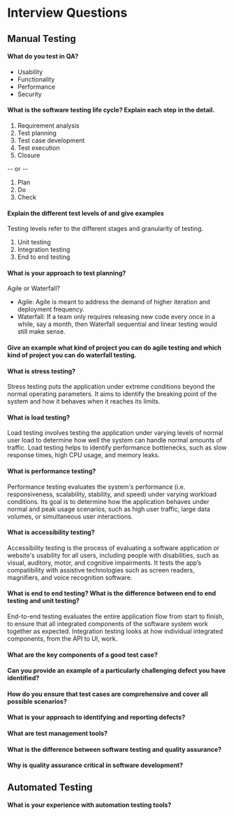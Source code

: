 # Interview Questions

## Manual Testing

#### What do you test in QA?

- Usability
- Functionality
- Performance
- Security

#### What is the software testing life cycle? Explain each step in the detail.

1. Requirement analysis
2. Test planning
3. Test case development
4. Test execution
5. Closure

-- or --

1. Plan
2. Do
3. Check

#### Explain the different test levels of and give examples

Testing levels refer to the different stages and granularity of testing.

1. Unit testing
2. Integration testing
3. End to end testing

#### What is your approach to test planning?

Agile or Waterfall?

- Agile: Agile is meant to address the demand of higher iteration and deployment frequency.
- Waterfall: If a team only requires releasing new code every once in a while, say a month, then Waterfall sequential and linear testing would still make sense.

#### Give an example what kind of project you can do agile testing and which kind of project you can do waterfall testing.

#### What is stress testing?

Stress testing puts the application under extreme conditions beyond the normal operating parameters. It aims to identify the breaking point of the system and how it behaves when it reaches its limits.

#### What is load testing?

Load testing involves testing the application under varying levels of normal user load to determine how well the system can handle normal amounts of traffic. Load testing helps to identify performance bottlenecks, such as slow response times, high CPU usage, and memory leaks.

#### What is performance testing?

Performance testing evaluates the system's performance (i.e. responsiveness, scalability, stability, and speed) under varying workload conditions. Its goal is to determine how the application behaves under normal and peak usage scenarios, such as high user traffic, large data volumes, or simultaneous user interactions.

#### What is accessibility testing?

Accessibility testing is the process of evaluating a software application or website's usability for all users, including people with disabilities, such as visual, auditory, motor, and cognitive impairments. It tests the app’s compatibility with assistive technologies such as screen readers, magnifiers, and voice recognition software.

#### What is end to end testing? What is the difference between end to end testing and unit testing?

End-to-end testing evaluates the entire application flow from start to finish, to ensure that all integrated components of the software system work together as expected. Integration testing looks at how individual integrated components, from the API to UI, work.

#### What are the key components of a good test case?

#### Can you provide an example of a particularly challenging defect you have identified?

#### How do you ensure that test cases are comprehensive and cover all possible scenarios?

#### What is your approach to identifying and reporting defects?

#### What are test management tools?

#### What is the difference between software testing and quality assurance?

#### Why is quality assurance critical in software development?

## Automated Testing

#### What is your experience with automation testing tools?
